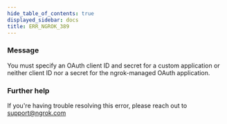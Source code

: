 ```yaml
---
hide_table_of_contents: true
displayed_sidebar: docs
title: ERR_NGROK_389
---
```


### Message

You must specify an OAuth client ID and secret for a custom application or neither client ID nor a secret for the ngrok-managed OAuth application.

### Further help

If you're having trouble resolving this error, please reach out to [support@ngrok.com](mailto:support@ngrok.com?subject=Help%20with%20ERR_NGROK_389)
